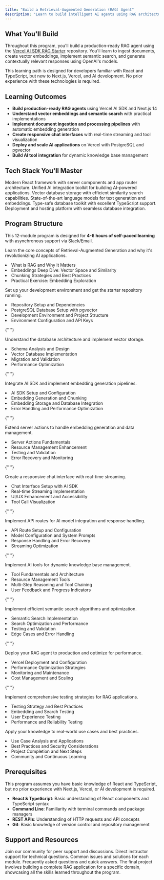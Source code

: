 ```yaml
---
title: "Build a Retrieval-Augmented Generation (RAG) Agent"
description: "Learn to build intelligent AI agents using RAG architecture. You will combine the power of vector embeddings, semantic search, and large language models to create context-aware AI assistants that can learn and retrieve information dynamically."
---
```


## What You'll Build

Throughout this program, you'll build a production-ready RAG agent using the [Vercel AI SDK RAG Starter](https://github.com/vercel/ai-sdk-rag-starter) repository. You'll learn to ingest documents, create vector embeddings, implement semantic search, and generate contextually relevant responses using OpenAI's models.

<Callout>
  This learning path is designed for developers familiar with React and
  TypeScript, but new to Next.js, Vercel, and AI development. No prior
  experience with these technologies is required.
</Callout>

## Learning Outcomes

- **Build production-ready RAG agents** using Vercel AI SDK and Next.js 14
- **Understand vector embeddings and semantic search** with practical implementations
- **Implement document ingestion and processing pipelines** with automatic embedding generation
- **Create responsive chat interfaces** with real-time streaming and tool visualization
- **Deploy and scale AI applications** on Vercel with PostgreSQL and pgvector
- **Build AI tool integration** for dynamic knowledge base management

## Tech Stack You'll Master

<Columns cols={2}>
  <Card title="Next.js 14 (App Router)" icon="code">
    Modern React framework with server components and app router architecture.
  </Card>
  <Card title="Vercel AI SDK" icon="code">
    Unified AI integration toolkit for building AI-powered applications.
  </Card>
</Columns>
<Columns cols={2}>
  <Card title="PostgreSQL + pgvector" icon="database">
    Vector database storage with efficient similarity search capabilities.
  </Card>
  <Card title="OpenAI API" icon="code">
    State-of-the-art language models for text generation and embeddings.
  </Card>
</Columns>
<Columns cols={2}>
  <Card title="Drizzle ORM" icon="database">
    Type-safe database toolkit with excellent TypeScript support.
  </Card>
  <Card title="Vercel Platform" icon="cloud">
    Deployment and hosting platform with seamless database integration.
  </Card>
</Columns>

## Program Structure

This 12-module program is designed for **4-6 hours of self-paced learning** with asynchronous support via Slack/Email.

<AccordionGroup>
  <Accordion title="Module 1: Understanding RAG Fundamentals">
    <p>
      Learn the core concepts of Retrieval-Augmented Generation and why it's
      revolutionizing AI applications.
    </p>
    <li>What is RAG and Why It Matters</li>
    <li>Embeddings Deep Dive: Vector Space and Similarity</li>
    <li>Chunking Strategies and Best Practices</li>
    <li>Practical Exercise: Embedding Exploration</li>
  </Accordion>

<Accordion title="Module 2: Project Setup and Environment Configuration">
  <p>
    Set up your development environment and get the starter repository running.
  </p>
  <li>Repository Setup and Dependencies</li>
  <li>PostgreSQL Database Setup with pgvector</li>
  <li>Development Environment and Project Structure</li>
  <li>Environment Configuration and API Keys</li>
</Accordion>

{" "}

<Accordion title="Module 3: Database Schema and Data Modeling">
  <p>Understand the database architecture and implement vector storage.</p>
  <li>Schema Analysis and Design</li>
  <li>Vector Database Implementation</li>
  <li>Migration and Validation</li>
  <li>Performance Optimization</li>
</Accordion>

{" "}

<Accordion title="Module 4: AI SDK Integration and Embedding Generation">
  <p>Integrate AI SDK and implement embedding generation pipelines.</p>
  <li>AI SDK Setup and Configuration</li>
  <li>Embedding Generation and Chunking</li>
  <li>Embedding Storage and Database Integration</li>
  <li>Error Handling and Performance Optimization</li>
</Accordion>

{" "}

<Accordion title="Module 5: Server Actions and Data Management">
  <p>
    Extend server actions to handle embedding generation and data management.
  </p>
  <li>Server Actions Fundamentals</li>
  <li>Resource Management Enhancement</li>
  <li>Testing and Validation</li>
  <li>Error Recovery and Monitoring</li>
</Accordion>

{" "}

<Accordion title="Module 6: Building the Chat Interface">
  <p>Create a responsive chat interface with real-time streaming.</p>
  <li>Chat Interface Setup with AI SDK</li>
  <li>Real-time Streaming Implementation</li>
  <li>UI/UX Enhancement and Accessibility</li>
  <li>Tool Call Visualization</li>
</Accordion>

{" "}

<Accordion title="Module 7: API Routes and Model Integration">
  <p>Implement API routes for AI model integration and response handling.</p>
  <li>API Route Setup and Configuration</li>
  <li>Model Configuration and System Prompts</li>
  <li>Response Handling and Error Recovery</li>
  <li>Streaming Optimization</li>
</Accordion>

{" "}

<Accordion title="Module 8: Tool Integration and Multi-Step Reasoning">
  <p>Implement AI tools for dynamic knowledge base management.</p>
  <li>Tool Fundamentals and Architecture</li>
  <li>Resource Management Tools</li>
  <li>Multi-Step Reasoning and Tool Chaining</li>
  <li>User Feedback and Progress Indicators</li>
</Accordion>

{" "}

<Accordion title="Module 9: Semantic Search and Retrieval">
  <p>Implement efficient semantic search algorithms and optimization.</p>
  <li>Semantic Search Implementation</li>
  <li>Search Optimization and Performance</li>
  <li>Testing and Validation</li>
  <li>Edge Cases and Error Handling</li>
</Accordion>

{" "}

<Accordion title="Module 10: Production Deployment and Optimization">
  <p>Deploy your RAG agent to production and optimize for performance.</p>
  <li>Vercel Deployment and Configuration</li>
  <li>Performance Optimization Strategies</li>
  <li>Monitoring and Maintenance</li>
  <li>Cost Management and Scaling</li>
</Accordion>

{" "}

<Accordion title="Module 11: Testing and Quality Assurance">
  <p>Implement comprehensive testing strategies for RAG applications.</p>
  <li>Testing Strategy and Best Practices</li>
  <li>Embedding and Search Testing</li>
  <li>User Experience Testing</li>
  <li>Performance and Reliability Testing</li>
</Accordion>

  <Accordion title="Module 12: Real-World Applications and Best Practices">
    <p>Apply your knowledge to real-world use cases and best practices.</p>
    <li>Use Case Analysis and Applications</li>
    <li>Best Practices and Security Considerations</li>
    <li>Project Completion and Next Steps</li>
    <li>Community and Continuous Learning</li>
  </Accordion>
</AccordionGroup>

## Prerequisites

<Note>
  This program assumes you have basic knowledge of React and TypeScript, but no
  prior experience with Next.js, Vercel, or AI development is required.
</Note>

- **React & TypeScript**: Basic understanding of React components and TypeScript syntax
- **Command Line**: Familiarity with terminal commands and package managers
- **REST APIs**: Understanding of HTTP requests and API concepts
- **Git**: Basic knowledge of version control and repository management

## Support and Resources

<Columns cols={2}>
  <Card title="Slack Community" icon="message">
    Join our community for peer support and discussions.
  </Card>
  <Card title="Email Support" icon="mail">
    Direct instructor support for technical questions.
  </Card>
</Columns>

<Columns cols={2}>
  <Card title="Troubleshooting Guides" icon="book">
    Common issues and solutions for each module.
  </Card>
  <Card title="FAQ Section" icon="help">
    Frequently asked questions and quick answers.
  </Card>
</Columns>

<Note>
  The final project involves building a complete RAG application for a specific
  domain, showcasing all the skills learned throughout the program.
</Note>
